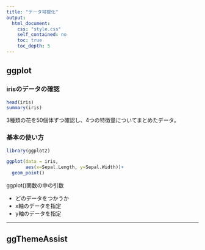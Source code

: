 ```yaml
---
title: "データ可視化"
output:
  html_document:
    css: "style.css"
    self_contained: no
    toc: true
    toc_depth: 5
---
```


## ggplot

### irisのデータの確認

```r
head(iris)
summary(iris)
```
3種類の花を50個体ずつ確認し、4つの特徴量についてまとめたデータ。


### 基本の使い方
```r
library(ggplot2)

ggplot(data = iris,
       aes(x=Sepal.Length, y=Sepal.Width))+
  geom_point()
```

ggplot()関数の中の引数

- どのデータをつかうか
- x軸のデータを指定
- y軸のデータを指定

-----

## ggThemeAssist

